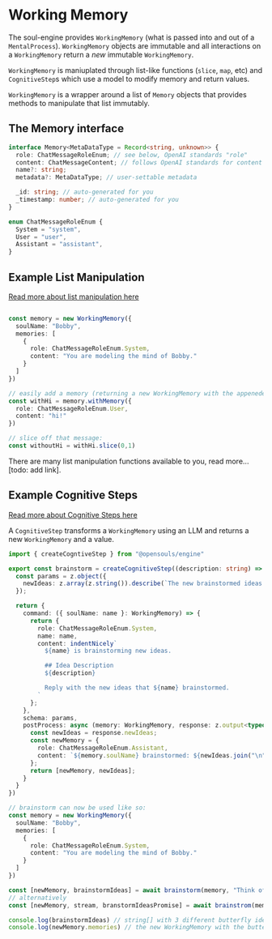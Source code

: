 # Working Memory

The soul-engine provides `WorkingMemory` (what is passed into and out of a `MentalProcess`). `WorkingMemory` objects are immutable and all interactions on a `WorkingMemory` return a *new* immutable `WorkingMemory`.

`WorkingMemory` is maniuplated through list-like functions (`slice`, `map`, etc) and `CognitiveStep`s which use a model to modify memory and return values.

`WorkingMemory` is a wrapper around a list of `Memory` objects that provides methods to manipulate that list immutably.


## The Memory interface
```ts
interface Memory<MetaDataType = Record<string, unknown>> {
  role: ChatMessageRoleEnum; // see below, OpenAI standards "role"
  content: ChatMessageContent; // follows OpenAI standards for content which can be a string or an array of "content objects" (to support vision).
  name?: string;
  metadata?: MetaDataType; // user-settable metadata

  _id: string; // auto-generated for you
  _timestamp: number; // auto-generated for you
}

enum ChatMessageRoleEnum {
  System = "system",
  User = "user",
  Assistant = "assistant",
}
```

## Example List Manipulation

[Read more about list manipulation here](./list-manipulation)


```typescript filename="workingMemory.ts"

const memory = new WorkingMemory({
  soulName: "Bobby",
  memories: [
    {
      role: ChatMessageRoleEnum.System,
      content: "You are modeling the mind of Bobby."
    }
  ]
})

// easily add a memory (returning a new WorkingMemory with the appeneded memory)
const withHi = memory.withMemory({
  role: ChatMessageRoleEnum.User,
  content: "hi!"
})

// slice off that message:
const withoutHi = withHi.slice(0,1)
```

There are many list manipulation functions available to you, read more... [todo: add link].

## Example Cognitive Steps

[Read more about Cognitive Steps here](./cognitive-step)


A `CognitiveStep` transforms a `WorkingMemory` using an LLM and returns a new `WorkingMemory` and a value.

```typescript filename="cognitiveSteps.ts"
import { createCogntiveStep } from "@opensouls/engine"

export const brainstorm = createCognitiveStep((description: string) => {
  const params = z.object({
    newIdeas: z.array(z.string()).describe(`The new brainstormed ideas.`)
  });

  return {
    command: ({ soulName: name }: WorkingMemory) => {
      return {
        role: ChatMessageRoleEnum.System,
        name: name,
        content: indentNicely`
          ${name} is brainstorming new ideas.

          ## Idea Description
          ${description}

          Reply with the new ideas that ${name} brainstormed.
        `
      };
    },
    schema: params,
    postProcess: async (memory: WorkingMemory, response: z.output<typeof params>) => {
      const newIdeas = response.newIdeas;
      const newMemory = {
        role: ChatMessageRoleEnum.Assistant,
        content: `${memory.soulName} brainstormed: ${newIdeas.join("\n")}`
      };
      return [newMemory, newIdeas];
    }
  }
})

// brainstorm can now be used like so:
const memory = new WorkingMemory({
  soulName: "Bobby",
  memories: [
    {
      role: ChatMessageRoleEnum.System,
      content: "You are modeling the mind of Bobby."
    }
  ]
})

const [newMemory, brainstormIdeas] = await brainstorm(memory, "Think of 3 butterflies")
// alternatively
const [newMemory, stream, branstormIdeasPromise] = await brainstrom(memory, "Think of 3 butterflies", { stream: true })

console.log(brainstormIdeas) // string[] with 3 different butterfly ideas
console.log(newMemory.memories) // the new WorkingMemory with the butterfly ideations appended to the memory
```
